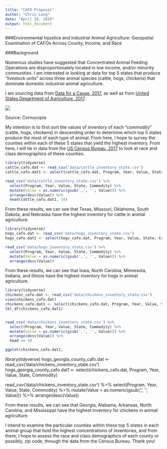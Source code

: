 ```yaml
---
title: "CAFO Proposal"
author: "Chris Lang"
date: "April 28, 2019"
output: html_document
---
```


###Environmental Injustice and Industrial Animal Agriculture: Geospatial Examination of CAFOs Across County, Income, and Race

###Background

Numerous studies have suggested that Concentrated Animal Feeding Operations are disproportionately located in low income, and/or minority communities. I am interested in looking at data for top 5 states that produce "livestock units" across three animal species (cattle, hogs, chickens) that dominate domestic industrial animal agriculture. 

I am sourcing data from [Data for a Cause, 2017](https://data.world/dataforacause/concentrated-animal-feeding-operations-cafo "Concentrated Animal Feeding Operations (CAFO), US, Data.world"), as well as from 
[United States Department of Agriculture, 2017](https://quickstats.nass.usda.gov/#8BFBF75E-B877-3245-AFCC-B00D4B1BE1BF "Quickstats, Cattle Inventory Across State, USDA"). 

![](images/HogLagoon-Steve.jpg)

Source: Cornucopia

My intention is to first sort the values of inventory of each "commodity" (cattle, hogs, chickens) in descending order to determine which top 5 states produce the most of each type of animal. From here, I hope to survey the counties within each of these 5 states that yield the highest inventory. From here, I will tie in data from the [US Census Bureau, 2017](https://factfinder.census.gov/faces/nav/jsf/pages/searchresults.xhtml?refresh=t#none "United States Census Bureau") to look at race and class demographics of these counties.

```r
library(tidyverse)
cattle_cafo.dat <- read_csv('data/cattle_inventory_state.csv')
cattle_cafo.dat1 <- select(cattle_cafo.dat, Program, Year, Value, State, Commodity)

read_csv('data/cattle_inventory_state.csv') %>%
  select(Program, Year, Value, State, Commodity) %>%
  mutate(Value = as.numeric(gsub(',', '', Value))) %>%
  arrange(desc(Value)) %>%
  head(cattle_cafo.dat1, 10)
``` 

From these results, we can see that Texas, Missouri, Oklahoma, South Dakota, and Nebraska have the highest inventory for cattle in animal agriculture. 

```r
library(tidyverse)
hogs_cafo.dat <- read_csv('data/hogs_inventory_state.csv') 
hogs_cafo.dat1 <- select(hogs_cafo.dat, Program, Year, Value, State, Commodity)

read_csv('data/hogs_inventory_state.csv') %>%
  select(Program, Year, Value, State, Commodity) %>%
  mutate(Value = as.numeric(gsub(',', '', Value))) %>%
  arrange(desc(Value))
```

From these results, we can see that Iowa, North Carolina, Minnesota, Indiana, and Illinois have the highest inventory for hogs in animal agriculture. 

```r
library(tidyverse)
chickens_cafo.dat <- read_csv('data/chickens_inventory_state.csv') 
view(chickens_cafo.dat)
chickens_cafo.dat1 <- select(chickens_cafo.dat, Program, Year, Value, State, Commodity)
tbl_df(chickens_cafo.dat1)


read_csv('data/chickens_inventory_state.csv') %>%
  select(Program, Year, Value, State, Commodity) %>%
  mutate(Value = as.numeric(gsub(',', '', Value))) %>%
  arrange(desc(Value)) %>%
  head == 10

ggplot(chickens_cafo.dat1, 
```

library(tidyverse)
hogs_georgia_county_cafo.dat <- read_csv('data/chickens_inventory_state.csv') 
hogs_georgia_county_cafo.dat1 <- select(chickens_cafo.dat, Program, Year, Value, State, Commodity)

read_csv('data/chickens_inventory_state.csv') %>%
  select(Program, Year, Value, State, Commodity) %>%
  mutate(Value = as.numeric(gsub(',', '', Value))) %>%
  arrange(desc(Value))

From these results, we can see that Georgia, Alabama, Arkansas, North Carolina, and Mississippi have the highest inventory for chickens in animal agriculture. 

I intend to examine the particular counties within these top 5 states in each animal group that hold the highest concentrations of inventories, and from there, I hope to assess the race and class demographics of each county or possibly, zip code, through the data from the Census Bureau. Thank you!

